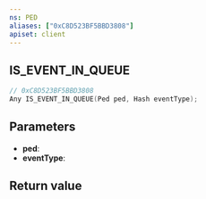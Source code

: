 ```yaml
---
ns: PED
aliases: ["0xC8D523BF5BBD3808"]
apiset: client
---
```

## IS_EVENT_IN_QUEUE

```c
// 0xC8D523BF5BBD3808
Any IS_EVENT_IN_QUEUE(Ped ped, Hash eventType);
```


## Parameters
* **ped**:
* **eventType**:

## Return value
